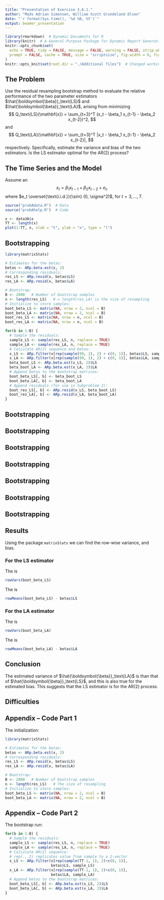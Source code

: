 ```yaml
---
title: "Presentation of Exercise 3.A.1."
author: "Mads Adrian Simonsen, William Scott Grundeland Olsen"
date: "`r format(Sys.time(), '%d %B, %Y')`"
output: beamer_presentation
---
```


```r
library(rmarkdown)  # Dynamic Documents for R
library(knitr)  # A General-Purpose Package for Dynamic Report Generation in R
knitr::opts_chunk$set(
  echo = TRUE, tidy = FALSE, message = FALSE, warning = FALSE, strip.white = TRUE,
  prompt = FALSE, cache = TRUE, size = "scriptsize", fig.width = 6, fig.height = 4
)
knitr::opts_knit$set(root.dir = "./Additional files")  # Changed working directory
```

## The Problem

Use the residual resampling bootstrap method to evaluate the relative performance of the two parameter estimators $\hat{\boldsymbol{\beta}}_\text{LS}$ and $\hat{\boldsymbol{\beta}}_\text{LA}$, arising from minimizing
$$
  Q_\text{LS}(\mathbf{x}) = \sum_{t=3}^T (x_t - \beta_1 x_{t-1} - \beta_2 x_{t-2})^2,
$$
and
$$
  Q_\text{LA}(\mathbf{x}) = \sum_{t=3}^T |x_t - \beta_1 x_{t-1} - \beta_2 x_{t-2}|,
$$
respectively. Specifically, estimate the variance and bias of the two estimators. Is the LS estimator optimal for the AR(2) process?



## The Time Series and the Model

Assume an \textcolor{red}{AR(2) model}
$$
  x_t = \beta_1 x_{t-1} + \beta_2 x_{t-2} + e_t,
$$
where $e_t \overset{\text{i.i.d.}}{\sim} (0, \sigma^2)$, for $t=3,\dots,T$.

```r
source("probAdata.R")  # Data
source("probAhelp.R")  # Code

x <- data3A$x
TT <- length(x)
plot(1:TT, x, xlab = "t", ylab = "x", type = "l")
```



## Bootstrapping

```r

library(matrixStats)

# Estimates for the betas:
betas <- ARp.beta.est(x, 2)
# Corresponding residuals:
res_LS <- ARp.resid(x, betas$LS)
res_LA <- ARp.resid(x, betas$LA)

# Bootstrap:
B <- 2000   # Number of bootstrap samples
n <- length(res_LS)   # = length(res_LA) is the size of resampling
# Initialize to store samples:
boot_beta_LS <- matrix(NA, nrow = 2, ncol = B)
boot_beta_LA <- matrix(NA, nrow = 2, ncol = B)
boot_res_LS <- matrix(NA, nrow = n, ncol = B)
boot_res_LA <- matrix(NA, nrow = n, ncol = B)

for(b in 1:B) {
  # Sample the residuals:
  sample_LS <- sample(res_LS, n, replace = TRUE)
  sample_LA <- sample(res_LA, n, replace = TRUE)
  # Calculate AR(2) sequence and betas:
  x_LS <- ARp.filter(x[rep(sample(99, 1), 2) + c(0, 1)], betas$LS, sample_LS)
  x_LA <- ARp.filter(x[rep(sample(99, 1), 2) + c(0, 1)], betas$LA, sample_LA)
  beta_boot_LS <- ARp.beta.est(x_LS, 2)$LS
  beta_boot_LA <- ARp.beta.est(x_LA, 2)$LA
  # Append betas to the bootstrap matrices:
  boot_beta_LS[, b] <- beta_boot_LS
  boot_beta_LA[, b] <- beta_boot_LA
  # Append residuals (for use in Subproblem 2):
  boot_res_LS[, b] <- ARp.resid(x_LS, beta_boot_LS)
  boot_res_LA[, b] <- ARp.resid(x_LA, beta_boot_LA)
}

```

\begin{itemize}
  \item Use \texttt{ARp.beta.est} to calculate the estimated betas.
\end{itemize}


## Bootstrapping

\begin{itemize}
  \item Use \texttt{ARp.beta.est} to calculate the estimated betas.
  \item Use \texttt{ARp.resid} to find the corresponding residuals.
\end{itemize}


## Bootstrapping

\begin{itemize}
  \item Use \texttt{ARp.beta.est} to calculate the estimated betas.
  \item Use \texttt{ARp.resid} to find the corresponding residuals.
  \item Initialize matrices to store the bootstrap samples.
\end{itemize}




## Bootstrapping

\begin{itemize}
  \item Use \texttt{ARp.beta.est} to calculate the estimated betas.
  \item Use \texttt{ARp.resid} to find the corresponding residuals.
  \item Initialize matrices to store the bootstrap samples.
  \item Run the bootstrapping $B$ times.
\end{itemize}




## Bootstrapping

\begin{itemize}
  \item Use \texttt{ARp.beta.est} to calculate the estimated betas.
  \item Use \texttt{ARp.resid} to find the corresponding residuals.
  \item Initialize matrices to store the bootstrap samples.
  \item Run the bootstrapping $B$ times.
  \begin{itemize}
    \item Sample from the calculated residuals with replacement.
  \end{itemize}
\end{itemize}




## Bootstrapping

\begin{itemize}
  \item Use \texttt{ARp.beta.est} to calculate the estimated betas.
  \item Use \texttt{ARp.resid} to find the corresponding residuals.
  \item Initialize matrices to store the bootstrap samples.
  \item Run the bootstrapping $B$ times.
  \begin{itemize}
    \item Sample from the calculated residuals with replacement.
    \item Calculate the AR(2) sequence where the initial values are chosen at random, using \texttt{ARp.filter}.
  \end{itemize}
\end{itemize}




## Bootstrapping

\begin{itemize}
  \item Use \texttt{ARp.beta.est} to calculate the estimated betas.
  \item Use \texttt{ARp.resid} to find the corresponding residuals.
  \item Initialize matrices to store the bootstrap samples.
  \item Run the bootstrapping $B$ times.
  \begin{itemize}
    \item Sample from the calculated residuals with replacement.
    \item Calculate the AR(2) sequence where the initial values are chosen at random, using \texttt{ARp.filter}.
    \item Using again \texttt{ARp.beta.est}, calculate the estimated betas, and add them to the previously mentioned matrix.
  \end{itemize}
\end{itemize}




## Bootstrapping

\begin{itemize}
  \item Use \texttt{ARp.beta.est} to calculate the estimated betas.
  \item Use \texttt{ARp.resid} to find the corresponding residuals.
  \item Initialize matrices to store the bootstrap samples.
  \item Run the bootstrapping $B$ times.
  \begin{itemize}
    \item Sample from the calculated residuals with replacement.
    \item Calculate the AR(2) sequence where the initial values are chosen at random, using \texttt{ARp.filter}.
    \item Using again \texttt{ARp.beta.est}, calculate the estimated betas, and add them to the previously mentioned matrix.
  \end{itemize}
  \item Do inference on the betas obtained.
\end{itemize}



## Results
Using the package `matrixStats` we can find the row-wise variance, and bias.

### For the LS estimator
The \textcolor{red}{variance} is
```r

rowVars(boot_beta_LS)

```
The \textcolor{red}{bias} is
```r

rowMeans(boot_beta_LS) - betas$LS

```

### For the LA estimator
The \textcolor{red}{variance} is
```r

rowVars(boot_beta_LA)

```
The \textcolor{red}{bias} is
```r

rowMeans(boot_beta_LA) - betas$LA

```



## Conclusion
The estimated variance of $\hat{\boldsymbol{\beta}}_\text{LA}$ is \textcolor{red}{smaller} than that of $\hat{\boldsymbol{\beta}}_\text{LS}$, and this is also true for the estimated bias. This suggests that the LS estimator is \textcolor{red}{not optimal} for the $\text{AR}(2)$ process.



## Difficulties
\begin{itemize}
  \item The function \texttt{filter()} in the help files had a name collision when using the \texttt{tidyverse} package. We therefore had to use \texttt{stats::filter()}.
\end{itemize}



## Appendix -- Code Part 1

<!--
Note: Not to be shown during the presentation, but if there are any questions, this might help answering them.
-->

The initialization:

```r

library(matrixStats)

# Estimates for the betas:
betas <- ARp.beta.est(x, 2)
# Corresponding residuals:
res_LS <- ARp.resid(x, betas$LS)
res_LA <- ARp.resid(x, betas$LA)

# Bootstrap:
B <- 2000   # Number of bootstrap samples
n <- length(res_LS)   # The size of resampling
# Initialize to store samples:
boot_beta_LS <- matrix(NA, nrow = 2, ncol = B)
boot_beta_LA <- matrix(NA, nrow = 2, ncol = B)

```


## Appendix -- Code Part 2

The bootstrap run:

```r

for(b in 1:B) {
  # Sample the residuals:
  sample_LS <- sample(res_LS, n, replace = TRUE)
  sample_LA <- sample(res_LA, n, replace = TRUE)
  # Calculate AR(2) sequence:
  # rep(., 2) replicates value from sample to a 2-vector
  x_LS <- ARp.filter(x[rep(sample(TT-1, 1), 2)+c(0, 1)],
                     betas$LS, sample_LS)
  x_LA <- ARp.filter(x[rep(sample(TT-1, 1), 2)+c(0, 1)],
                     betas$LA, sample_LA)
  # Append betas to the bootstrap matrices:
  boot_beta_LS[, b] <- ARp.beta.est(x_LS, 2)$LS
  boot_beta_LA[, b] <- ARp.beta.est(x_LA, 2)$LA
}

```
